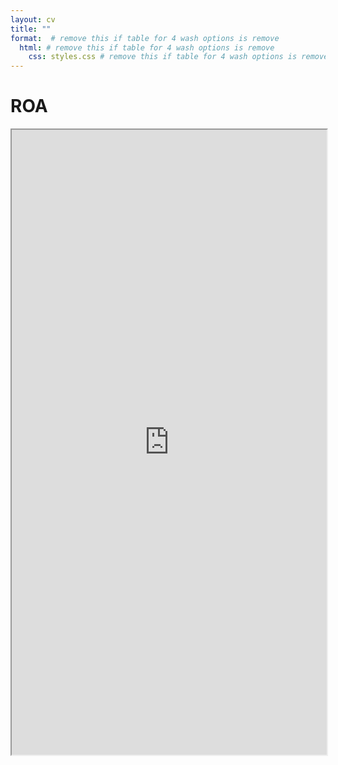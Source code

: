 ```yaml
---
layout: cv
title: ""
format:  # remove this if table for 4 wash options is remove
  html: # remove this if table for 4 wash options is remove
    css: styles.css # remove this if table for 4 wash options is remove
---
```


# ROA 




::: {.column-screen}

<iframe src="https://www.gurufocus.com/term/roa/SMID" height="1000" width="100%" title="Iframe Example"></iframe>

:::

